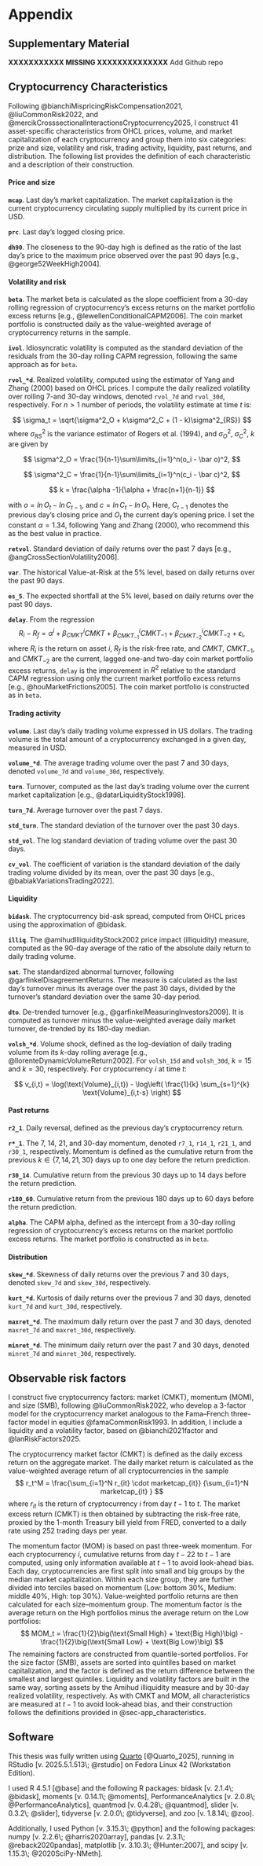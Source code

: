 # Appendix

## Supplementary Material {#sec-app_material}

**XXXXXXXXXXX MISSING XXXXXXXXXXXXXX** Add Github repo


## Cryptocurrency Characteristics {#sec-app_characteristics}

Following @bianchiMispricingRiskCompensation2021, @liuCommonRisk2022, and @mercikCrosssectionalInteractionsCryptocurrency2025, I construct 41 asset-specific characteristics from OHCL prices, volume, and market capitalization of each cryptocurrency and group them into six categories: prize and size, volatility and risk, trading activity, liquidity, past returns, and distribution. The following list provides the definition of each characteristic and a description of their construction. 


#### Price and size

**`mcap`**. Last day's market capitalization. The market capitalization is the current cryptocurrency circulating supply multiplied by its current price in USD. 

**`prc`**. Last day's logged closing price. 

**`dh90`**. The closeness to the 90-day high is defined as the ratio of the last day’s price to the maximum price observed over the past 90 days [e.g., @george52WeekHigh2004].

#### Volatility and risk

**`beta`**. The market beta is calculated as the slope coefficient from a 30-day rolling regression of cryptocurrency's excess returns on the market portfolio excess returns [e.g., @lewellenConditionalCAPM2006]. The coin market portfolio is constructed daily as the value-weighted average of cryptocurrency returns in the sample.

**`ivol`**. Idiosyncratic volatility  is computed as the standard deviation of the residuals from the 30-day rolling CAPM regression, following the same approach as for `beta`. 

**`rvol_*d`**. Realized volatility, computed using the estimator of Yang and Zhang (2000) based on OHCL prices. I compute the daily realized volatility over rolling 7-and 30-day windows, denoted `rvol_7d` and `rvol_30d`, respectively. For $n > 1$ number of periods, the volatility estimate at time $t$ is:  

$$
\sigma_t = \sqrt{\sigma^2_O + k\sigma^2_C + (1 - k)\sigma^2_{RS}}
$$
where $\sigma^2_{RS}$ is the variance estimator of Rogers et al. (1994), and $\sigma^2_O$, $\sigma^2_C$, $k$ are given by 

$$
\sigma^2_O = \frac{1}{n-1}\sum\limits_{i=1}^n(o_i - \bar o)^2,
$$

$$
\sigma^2_C = \frac{1}{n-1}\sum\limits_{i=1}^n(c_i - \bar c)^2,
$$

$$
k = \frac{\alpha -1}{\alpha + \frac{n+1}{n-1}}
$$

with $o = ln\,O_t - ln\,C_{t-1}$, and $c = ln\,C_t - ln\,O_t$. Here, $C_{t-1}$ denotes the previous day's closing price and $O_t$ the current day's opening price. I set the constant $\alpha = 1.34$, following Yang and Zhang (2000), who recommend this as the best value in practice.  


**`retvol`**. Standard deviation of daily returns over the past 7 days [e.g., @angCrossSectionVolatility2006].

**`var`**. The historical Value-at-Risk at the 5% level, based on daily returns over the past 90 days. 

**`es_5`**. The expected shortfall at the 5% level, based on daily returns over the past 90 days. 

**`delay`**. From the regression
$$
R_i - R_f = \alpha^i + \beta^i_{CMKT}CMKT + \beta^i_{CMKT_{-1}}CMKT_{-1} + \beta^i_{CMKT_{-2}}CMKT_{-2} + \epsilon_i, 
$$ 
where $R_i$ is the return on asset $i$, $R_f$ is the risk-free rate, and $CMKT$, $CMKT_{-1}$, and $CMKT_{-2}$ are the current, lagged one-and two-day coin market portfolio excess returns, `delay` is the improvement in $R^2$ relative to the standard CAPM regression using only the current market portfolio excess returns [e.g., @houMarketFrictions2005]. The coin market portfolio is constructed as in `beta`.


#### Trading activity

**`volume`**. Last day's daily trading volume expressed in US dollars. The trading volume is the total amount of a cryptocurrency exchanged in a given day, measured in USD.

**`volume_*d`**. The average trading volume over the past 7 and 30 days, denoted `volume_7d` and `volume_30d`, respectively. 

**`turn`**. Turnover, computed as the last day's trading volume over the current market capitalization [e.g., @datarLiquidityStock1998].

**`turn_7d`**. Average turnover over the past 7 days. 


**`std_turn`**. The standard deviation of the turnover over the past 30 days. 

**`std_vol`**. The log standard deviation of trading volume over the past 30 days.

**`cv_vol`**. The coefficient of variation is the standard deviation of the daily trading volume divided by its mean, over the past 30 days [e.g., @babiakVariationsTrading2022]. 

#### Liquidity

**`bidask`**. The cryptocurrency bid-ask spread, computed from OHCL prices using the approximation of @bidask. 

**`illiq`**. The @amihudIlliquidityStock2002  price impact (illiquidity) measure, computed as the 90-day average of the ratio of the absolute daily return to daily trading volume.

**`sat`**. The standardized abnormal turnover, following @garfinkelDisagreementReturns. The measure is calculated as the last day's turnover minus its average over the past 30 days, divided by the turnover's standard deviation over the same 30-day period.

**`dto`**. De-trended turnover [e.g., @garfinkelMeasuringInvestors2009]. It is computed as turnover minus the value-weighted average daily market turnover, de-trended by its 180-day median.

**`volsh_*d`**. Volume shock, defined as the log-deviation of daily trading volume from its $k$-day rolling average [e.g., @llorenteDynamicVolumeReturn2002]. For `volsh_15d` and `volsh_30d`, $k = 15$ and $k = 30$, respectively. For cryptocurrency $i$ at time $t$:

$$
v_{i,t} = \log(\text{Volume}_{i,t}) - \log\left( \frac{1}{k} \sum_{s=1}^{k} \text{Volume}_{i,t-s} \right)
$$

#### Past returns

**`r2_1`**. Daily reversal, defined as the previous day's cryptocurrency return. 

**`r*_1`**. The 7, 14, 21, and 30-day momentum, denoted `r7_1`, `r14_1`, `r21_1`, and `r30_1`, respectively. Momentum is defined as the cumulative return from the previous $k \in \{7, 14, 21, 30\}$ days up to one day before the return prediction.  

**`r30_14`**. Cumulative return from the previous 30 days up to 14 days before the return prediction. 

**`r180_60`**. Cumulative return from the previous 180 days up to 60 days before the return prediction.

**`alpha`**. The CAPM alpha, defined as the intercept from a 30-day rolling regression of cryptocurrency's excess returns on the market portfolio excess returns. The market portfolio is constructed as in `beta`.

#### Distribution

**`skew_*d`**. Skewness of daily returns over the previous 7 and 30 days, denoted `skew_7d` and `skew_30d`, respectively. 

**`kurt_*d`**. Kurtosis of daily returns over the previous 7 and 30 days, denoted `kurt_7d` and `kurt_30d`, respectively. 

**`maxret_*d`**. The maximum daily return over the past 7 and 30 days, denoted `maxret_7d` and `maxret_30d`, respectively. 

**`minret_*d`**. The minimum daily return over the past 7 and 30 days, denoted `minret_7d` and `minret_30d`, respectively.

## Observable risk factors {#sec-obs_factors}

I construct five cryptocurrency factors: market (CMKT), momentum (MOM), and size (SMB), following @liuCommonRisk2022, who develop a 3-factor model for the cryptocurrency market analogous to the Fama–French three-factor model in equities @famaCommonRisk1993. In addition, I include a liquidity and a volatility factor, based on @bianchi2021factor and @lanRiskFactors2025.

The cryptocurrency market factor (CMKT) is defined as the daily excess return on the aggregate market. The daily market return is calculated as the value-weighted average return of all cryptocurrencies in the sample
$$
r_t^M = \frac{\sum_{i=1}^N r_{it} \cdot marketcap_{it}}
             {\sum_{i=1}^N marketcap_{it} }
$$
where $r_{it}$ is the return of cryptocurrency $i$ from day $t-1$ to $t$. The market excess return (CMKT) is then obtained by subtracting the risk-free rate, proxied by the 1-month Treasury bill yield from FRED, converted to a daily rate using 252 trading days per year.

The momentum factor (MOM) is based on past three-week momentum. For each cryptocurrency $i$, cumulative returns from day $t-22$ to $t-1$ are computed, using only information available at $t-1$ to avoid look-ahead bias. Each day, cryptocurrencies are first split into small and big groups by the median market capitalization. Within each size group, they are further divided into terciles based on momentum (Low: bottom 30%, Medium: middle 40%, High: top 30%). Value-weighted portfolio returns are then calculated for each size–momentum group. The momentum factor is the average return on the High portfolios minus the average return on the Low portfolios:
$$
MOM_t = \frac{1}{2}\big(\text{Small High} + \text{Big High}\big) 
       - \frac{1}{2}\big(\text{Small Low} + \text{Big Low}\big)
$$
The remaining factors are constructed from quantile-sorted portfolios. For the size factor (SMB), assets are sorted into quintiles based on market capitalization, and the factor is defined as the return difference between the smallest and largest quintiles. Liquidity and volatility factors are built in the same way, sorting assets by the Amihud illiquidity measure and by 30-day realized volatility, respectively. As with CMKT and MOM, all characteristics are measured at $t-1$ to avoid look-ahead bias, and their construction follows the definitions provided in @sec-app_characteristics.


## Software {#sec-software}

<!-- Use \ to escape semi-colon, or it will confuse Pandoc / Quarto  -->

This thesis was fully written using [Quarto](https://quarto.org/) [@Quarto_2025], running in RStudio [v. 2025.5.1.513\; @rstudio]  on Fedora Linux 42 (Workstation Edition). 

I used R 4.5.1 [@base] and the following R packages: bidask [v. 2.1.4\; @bidask], moments [v. 0.14.1\; @moments], PerformanceAnalytics [v. 2.0.8\; @PerformanceAnalytics], quantmod [v. 0.4.28\; @quantmod], slider [v. 0.3.2\; @slider], tidyverse [v. 2.0.0\; @tidyverse], and zoo [v. 1.8.14\; @zoo]. 

Additionally, I used Python [v. 3.15.3\; @python] and the following packages: numpy [v. 2.2.6\; @harris2020array], pandas [v. 2.3.1\; @reback2020pandas], matplotlib [v. 3.10.3\; @Hunter:2007], and scipy [v. 1.15.3\; @2020SciPy-NMeth].
